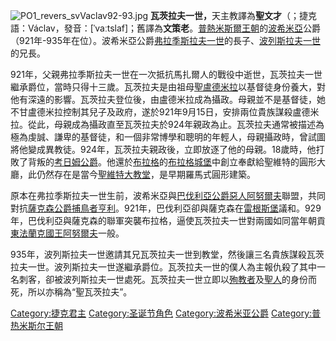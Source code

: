 [[File:PO1_revers_svVaclav92-93.jpg|thumb]]
{{noteTA
|1=zh-hans:瓦茨拉夫; zh-tw:溫塞斯拉斯;
}}
{{Infobox saint
|name           = [[波希米亞|波希米亞]]的聖文才
|birth_date     = 
|feast_day      = 9月28日
|venerated_in   = [[天主教會|天主教會]]和[[東正教|東正教]]
|image          = Emma_Czeska_i_Św._Wacław.JPG
|imagesize      = 200px
|caption        = 
|birth_place    = 
|death_place    = 935年9月28日
|titles         =
|attributes     = 
|patronage      = [[聖維特主教座堂|聖維特主教座堂]]
|major_shrine   = 
}}
'''瓦茨拉夫一世，'''天主教譯為'''聖文才'''（{{lang|en|Wenceslaus I}}；捷克語：Václav，發音：[ˈvaːtslaf]；{{bd|約907年||約935年||catIdx=V}}舊譯為'''文策老'''。[[普熱米斯爾王朝|普熱米斯爾王朝]]的[[波希米亞|波希米亞]]公爵（921年-935年在位）。波希米亞公爵[[弗拉季斯拉夫一世|弗拉季斯拉夫一世]]的長子、[[波列斯拉夫一世|波列斯拉夫一世]]的兄長。

921年，父親弗拉季斯拉夫一世在一次抵抗馬扎爾人的戰役中逝世，瓦茨拉夫一世繼承爵位，當時只得十三歲。瓦茨拉夫是由祖母[[盧德米拉|聖盧德米拉]]以基督徒身份養大，對他有深遠的影響。瓦茨拉夫登位後，由盧德米拉成為攝政。母親並不是基督徒，她不甘盧德米拉控制其兒子及政府，遂於921年9月15日，安排兩位貴族謀殺盧德米拉。從此，母親成為攝政直至瓦茨拉夫於924年親政為止。瓦茨拉夫通常被描述為極為虔誠、謙卑的基督徒，和一個非常博學和聰明的年輕人，母親攝政時，曾試圖將他變成異教徒。924年，瓦茨拉夫親政後，立即放逐了他的母親。18歲時，他打敗了背叛的[[考日姆公爵|考日姆公爵]]{{tsl|en|Radslav the Zlican|拉多斯拉夫}}。他還於[[布拉格|布拉格]]的[[布拉格城堡|布拉格城堡]]中創立奉獻給聖維特的圓形大廳，此仍然存在是當今[[聖維特主教座堂|聖維特大教堂]]，是早期羅馬式圓形建築。

原本在弗拉季斯拉夫一世生前，波希米亞與[[巴伐利亞統治者列表|巴伐利亞公爵]][[阿努尔夫一世_(巴伐利亚公爵)|惡人阿努爾夫]]聯盟，共同對抗[[薩克森公爵|薩克森公爵]][[亨利一世_(德意志)|捕鳥者亨利]]。921年，巴伐利亞卻與薩克森在[[雷根斯堡|雷根斯堡]]議和。929年，巴伐利亞與薩克森的聯軍突襲布拉格，逼使瓦茨拉夫一世對兩國如同當年朝貢[[東法蘭克國王|東法蘭克國王]][[阿努爾夫_(東法蘭克)|阿努爾夫]]一般。

935年，波列斯拉夫一世邀請其兄瓦茨拉夫一世到教堂，然後讓三名貴族謀殺瓦茨拉夫一世。波列斯拉夫一世遂繼承爵位。瓦茨拉夫一世的僕人為主報仇殺了其中一名刺客，卻被波列斯拉夫一世處死。瓦茨拉夫一世立即以[[殉教者|殉教者]]及[[聖人|聖人]]的身份而死，所以亦稱為“聖瓦茨拉夫”。

{{Start box}}
{{S-hou|[[普熱米斯爾王朝|普熱米斯爾王朝]]||約907||935}}
{{S-reg}}
{{S-bef|before=[[弗拉季斯拉夫一世|弗拉季斯拉夫一世]]}}
{{S-ttl|title=[[捷克君主列表|波希米亞公爵]]|years=921–935}} 
{{S-aft|after=[[波列斯拉夫一世|波列斯拉夫一世]]}}
{{S-end}}

{{Authority control}}
[[Category:捷克君主|Category:捷克君主]]
[[Category:圣诞节角色|Category:圣诞节角色]]
[[Category:波希米亚公爵|Category:波希米亚公爵]]
[[Category:普热米斯尔王朝|Category:普热米斯尔王朝]]